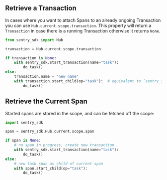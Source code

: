 ## Retrieve a Transaction

In cases where you want to attach Spans to an already ongoing Transaction you can use `Hub.current.scope.transaction`. This property will return a `Transaction` in case there is a running Transaction otherwise it returns `None`.

```python
from sentry_sdk import Hub

transaction = Hub.current.scope.transaction

if transaction is None:
    with sentry_sdk.start_transaction(name="task"):
        do_task()
else:
    transaction.name = "new name"
    with transaction.start_child(op="task"):  # equivalent to `sentry_sdk.start_span`
        do_task()
```

## Retrieve the Current Span

Started spans are stored in the scope, and can be fetched off the scope:

```python
import sentry_sdk

span = sentry_sdk.Hub.current.scope.span

if span is None:
    # no span in progress, create new transaction
    with sentry_sdk.start_transaction(name="task"):
        do_task()
else:
    # new task span as child of current span
    with span.start_child(op="task"):
        do_task()
```
